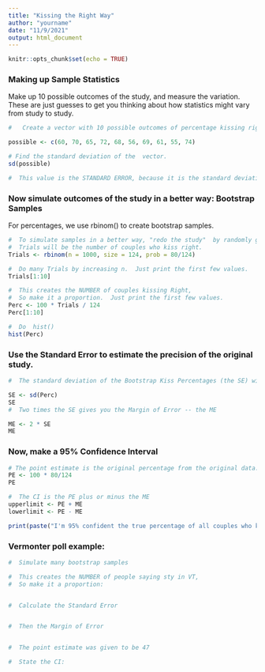 ```yaml
---
title: "Kissing the Right Way"
author: "yourname"
date: "11/9/2021"
output: html_document
---
```


```r
knitr::opts_chunk$set(echo = TRUE)
```

### Making up Sample Statistics

Make up 10 possible outcomes of the study, and measure the variation. These are just guesses to get you thinking about how statistics might vary from study to study.

```r
#   Create a vector with 10 possible outcomes of percentage kissing right for 124 couples:

possible <- c(60, 70, 65, 72, 68, 56, 69, 61, 55, 74)

# Find the standard deviation of the  vector.
sd(possible)

#  This value is the STANDARD ERROR, because it is the standard deviation of a bunch of statistics.  Statistics are values that summarize studies (means, proportions, etc.).  Here, we are looking at statistics that are percentages.
```

### Now simulate outcomes of the study in a better way:  Bootstrap Samples

For percentages, we use rbinom() to create bootstrap samples.

```r
#  To simulate samples in a better way, "redo the study"  by randomly generating 124 couples kissing, with a probability of 80/124 of kissing right.
#  Trials will be the number of couples who kiss right.
Trials <- rbinom(n = 1000, size = 124, prob = 80/124)

#  Do many Trials by increasing n.  Just print the first few values.
Trials[1:10]

#  This creates the NUMBER of couples kissing Right,
#  So make it a proportion.  Just print the first few values.
Perc <- 100 * Trials / 124
Perc[1:10]

#  Do  hist()
hist(Perc)

```

### Use the Standard Error to estimate the precision of the original study.

```r
#  The standard deviation of the Bootstrap Kiss Percentages (the SE) will help us assess the precision of the study of 124 couples.

SE <- sd(Perc)
SE
#  Two times the SE gives you the Margin of Error -- the ME

ME <- 2 * SE
ME

```

### Now, make a 95% Confidence Interval

```r
# The point estimate is the original percentage from the original data.
PE <- 100 * 80/124
PE

#  The CI is the PE plus or minus the ME
upperlimit <- PE + ME
lowerlimit <- PE - ME

print(paste("I'm 95% confident the true percentage of all couples who kiss on the right is captured in the interval from ", lowerlimit, " to ",upperlimit, "%"))
```

###  Vermonter poll example:

```r
#  Simulate many bootstrap samples

#  This creates the NUMBER of people saying sty in VT,
#  So make it a proportion:


#  Calculate the Standard Error


#  Then the Margin of Error


#  The point estimate was given to be 47

#  State the CI:

```

